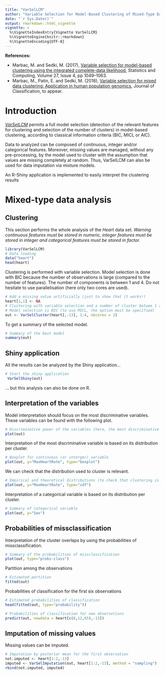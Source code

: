 ```yaml
---
title: "VarSelLCM"
author: "Variable Selection for Model-Based Clustering of Mixed-Type Data Set with  Missing Values"
date: "`r Sys.Date()`"
output: rmarkdown::html_vignette
vignette: >
  %\VignetteIndexEntry{Vignette VarSelLCM}
  %\VignetteEngine{knitr::rmarkdown}
  %\VignetteEncoding{UTF-8}
---
```




**References:** 

* Marbac, M. and Sedki, M. (2017), [Variable selection for model-based clustering using the integrated complete-data likelihood](https://link.springer.com/article/10.1007/s11222-016-9670-1), Statistics and Computing, Volume 27, Issue 4, pp 1049–1063.
* Marbac, M., Patin, E. and Sedki, M. (2018), [Variable selection for mixed data clustering: Application in human population genomics](https://arxiv.org/abs/1703.02293), Journal of Classification, to appear.

# Introduction
*[VarSelLCM](https://CRAN.R-project.org/package=VarSelLCM)* permits a full model selection (detection of the relevant features for clustering and selection of the number of clusters) in model-based clustering, according to classical information criteria (BIC, MICL or AIC).

Data to analyzed can be composed of continuous, integer and/or categorical features. Moreover, missing
values are managed, without any pre-processing, by the model used to cluster with the assumption that
values are missing completely at random. 
Thus, VarSelLCM can also be used for data imputation via mixture models. 

An R-Shiny application is implemented to easily interpret the clustering results



# Mixed-type data analysis
## Clustering
This section performs the whole analysis of the *Heart* data set. *Warning continuous features must be stored in numeric, integer features must be stored in integer and categorical features must be stored in factor.*
```r
library(VarSelLCM)
# Data loading
data("heart")
head(heart)
```

Clustering is performed with variable selection. 
Model selection is done with BIC because the number of observations is large (compared to the number of features).
The number of components is between 1 and 4.
Do not hesitate to use parallelisation (here only two cores are used).

```r
# Add a missing value artificially (just to show that it works!)
heart[1,1] <- NA
# Clustering with variable selection and a number of cluster betwee 1 and 4
# Model selection is BIC (to use MICL, the option must be specified)
out <- VarSelCluster(heart[,-13], 1:4, nbcores = 2)
```
To get a summary of the selected model.
```r
# Summary of the best model
summary(out)
```


## Shiny application
All the results can be analyzed by the Shiny application...
```r
# Start the shiny application
 VarSelShiny(out)
```

... but this analysis can also be done on R.

## Interpretation of the variables
Model interpretation should focus on the most discriminative variables. 
These variables can be found with the following plot.
```r
# Discriminative power of the variables (here, the most discriminative variable is MaxHeartRate)
plot(out)
```

Interpretation of the most discriminative variable is based on its distribution per cluster.
```r
# Boxplot for continuous (or interger) variable
plot(out, y="MaxHeartRate", type="boxplot")
```

We can check that the distribution used to cluster is relevant.
```r
# Empirical and theoretical distributions (to check that clustering is pertinent)
plot(out, y="MaxHeartRate", type="cdf")
```

Interpretation of a categorical variable is based on its distribution per cluster.
```r
# Summary of categorical variable
plot(out, y="Sex")
```

## Probabilities of missclassification
Interpretation of the cluster overlaps by using the probabilities of missclassification.
```r
# Summary of the probabilities of missclassification
plot(out, type="probs-class")
```

Partition among the observations
```r
# Estimated partition
fitted(out)
```

Probabilities of classification for the first six observations
```r
# Estimated probabilities of classification
head(fitted(out, type="probability"))
```
```r
# Probabilities of classification for new observations 
predict(out, newdata = heart[c(8,12,65),-13])
```

## Imputation of missing values
Missing values can be imputed.
```r
# Imputation by posterior mean for the first observation
not.imputed <- heart[1:2,-13]
imputed <- VarSelImputation(out, heart[1:2,-13], method = "sampling")
rbind(not.imputed, imputed)
```